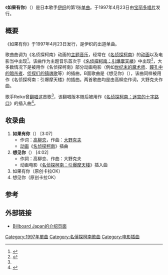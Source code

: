 {{Infobox Single
| Name           = 如果有你
| Artist         = [[伊织|伊织]]
| Album          = {{lang|ja|ぼくがいる}}
| A-side         = 
| B-side         = {{lang|ja|逢いたいよ}}
| Released       = 1997年4月23日
| Format         = 
| Recorded       = 
| Genre          = [[J-POP|J-POP]]
| Length         = 3分07秒
| Label          = [[宝丽多唱片|宝丽多唱片]]
| Writer         = [[高柳恋|高柳恋]]、[[大野克夫|大野克夫]]
| Producer       = 
| Certification  = 
| Chart position = 
| Last single    = 
| This single    = '''如果有你'''<br />（1997年）
| Next single    = [[有我在_(歌曲)|有我在]]<br />（1997年）
}}
《'''如果有你'''》（{{lang-ja|'''キミがいれば'''}}）是日本歌手[[伊织|伊织]]的第1张[[单曲|单曲]]。于1997年4月23日由[[宝丽多唱片|宝丽多唱片]]发行。

== 概要 ==
《如果有你》于1997年4月23日发行，是伊织的出道单曲。

歌曲曲调为《名侦探柯南》动画的[[名侦探柯南主题曲|主题音乐]]，经常在《[[名侦探柯南|名侦探柯南]]》的[[名侦探柯南_(动画)|动画]]以及电影当中出现<ref name=rocket>{{cite web|script-title=ja:英国メタルバンドのボーカルが『名探偵コナン』メインテーマを日本語でカバー!!　カッコよすぎて映画の主題歌にしてほしいレベル|url=http://rocketnews24.com/2014/06/30/459877/|publisher={{lang|ja|ロケットニュース24}}|date=2014-06-30|accessdate=2015-12-22|archive-date=2015-12-23|archive-url=https://web.archive.org/web/20151223024627/http://rocketnews24.com/2014/06/30/459877/|dead-url=no}}</ref>。该曲作为主题音乐首次于《[[名侦探柯南：引爆摩天楼|名侦探柯南：引爆摩天楼]]》中出现<ref>{{cite web|url=http://www.tms-e.co.jp/search/introduction.php?pdt_no=353|script-title=ja:劇場版名探偵コナン「時計じかけの摩天楼」|work=TMS ENTERTAINMENT|accessdate=2015-12-22|archive-date=2015-11-25|archive-url=https://web.archive.org/web/20151125004236/http://www.tms-e.co.jp/search/introduction.php?pdt_no=353|dead-url=yes}}</ref>，大多数情况下是被用作《名侦探柯南》部分动画电影（例如[[名侦探柯南：世纪末的魔术师|世纪末的魔术师]]、[[名侦探柯南：瞳孔中的暗杀者|瞳孔中的暗杀者]]、[[名侦探柯南：侦探们的镇魂歌|侦探们的镇魂歌]]等）的插曲，B面歌曲是《想见你》（{{lang|ja|逢いたいよ}}），该曲同样被用作《名侦探柯南：引爆摩天楼》的插曲。两首歌曲均是由高柳恋作词，大野克夫作曲。

歌手Reiko曾[[翻唱|翻唱]]这首歌<ref name=rocket/>，该翻唱版本随后被用作《[[名侦探柯南：迷宫的十字路口|名侦探柯南：迷宫的十字路口]]》的插入曲<ref>{{cite web|url=http://www.billboard-japan.com/goods/detail/213300|script-title=ja:大野克夫「名探偵コナン「迷宮の十字路」オリジナル・サウンドトラック」|work=[[日本公告牌|Billboard Japan]]|accessdate=2015-12-22|archive-date=2016-03-04|archive-url=https://web.archive.org/web/20160304212050/http://www.billboard-japan.com/goods/detail/213300|dead-url=no}}</ref>。

== 收录曲 ==
# '''如果有你'''（{{lang|ja|キミがいれば}}） [3:07]
#* 作词：[[高柳恋|高柳恋]]，作曲：[[大野克夫|大野克夫]]
#* [[动画|动画]]《[[名侦探柯南_(动画)|名侦探柯南]]》插曲
# '''想见你'''（{{lang|ja|逢いたいよ}}） [4:02]
#* 作詞：高柳恋、作曲：大野克夫
#* 动画电影《[[名侦探柯南：引爆摩天楼|名侦探柯南：引爆摩天楼]]》插入曲
# 如果有你（原创卡拉OK）
# 想见你（原创卡拉OK）

== 参考 ==
{{reflist}}

== 外部链接 ==
* [http://www.billboard-japan.com/goods/detail/202495 Billboard Japan的介绍页面]{{Wayback|url=http://www.billboard-japan.com/goods/detail/202495 |date=20160304203510 }}

{{名侦探柯南}}
[[Category:1997年單曲|Category:1997年單曲]]
[[Category:名偵探柯南歌曲|Category:名偵探柯南歌曲]]
[[Category:电影插曲|Category:电影插曲]]